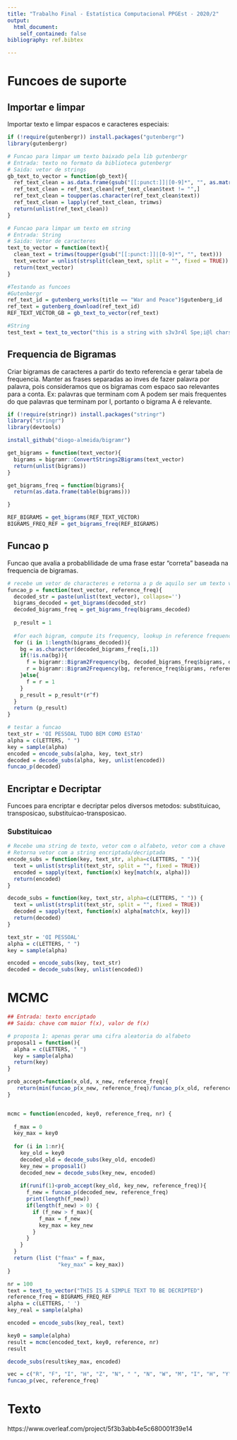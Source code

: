 ```yaml
---
title: "Trabalho Final - Estatística Computacional PPGEst - 2020/2"
output: 
  html_document:
    self_contained: false
bibliography: ref.bibtex

---
```


# Funcoes de suporte

## Importar e limpar
Importar texto e limpar espacos e caracteres especiais: 

```r
if (!require(gutenbergr)) install.packages("gutenbergr")
library(gutenbergr)

# Funcao para limpar um texto baixado pela lib gutenbergr
# Entrada: texto no formato da biblioteca gutenbergr
# Saida: vetor de strings
gb_text_to_vector = function(gb_text){
  ref_text_clean = as.data.frame(gsub("[[:punct:]]|[0-9]*", "", as.matrix(gb_text)))
  ref_text_clean = ref_text_clean[ref_text_clean$text != "",]
  ref_text_clean = toupper(as.character(ref_text_clean$text))
  ref_text_clean = lapply(ref_text_clean, trimws)
  return(unlist(ref_text_clean))
}

# Funcao para limpar um texto em string
# Entrada: String
# Saida: Vetor de caracteres
text_to_vector = function(text){
  clean_text = trimws(toupper(gsub("[[:punct:]]|[0-9]*", "", text)))
  text_vector = unlist(strsplit(clean_text, split = "", fixed = TRUE))
  return(text_vector)
}
```


```r

#Testando as funcoes
#Gutenbergr
ref_text_id = gutenberg_works(title == "War and Peace")$gutenberg_id
ref_text = gutenberg_download(ref_text_id)
REF_TEXT_VECTOR_GB = gb_text_to_vector(ref_text)

#String 
test_text = text_to_vector("this is a string with s3v3r4l Spe;i@l chars[]")
```


## Frequencia de Bigramas

Criar bigramas de caracteres a partir do texto referencia e gerar tabela de frequencia. Manter as frases separadas ao inves de fazer palavra por palavra, pois consideramos que os bigramas com espaco sao relevantes para a conta. Ex: palavras que terminam com A podem ser mais frequentes do que palavras que terminam por I, portanto o bigrama A<space> é relevante. 
```r
if (!require(stringr)) install.packages("stringr")
library("stringr")
library(devtools)

install_github("diogo-almeida/bigramr")

get_bigrams = function(text_vector){
  bigrams = bigramr::ConvertStrings2Bigrams(text_vector)
  return(unlist(bigrams))
}

get_bigrams_freq = function(bigrams){
  return(as.data.frame(table(bigrams)))

}

REF_BIGRAMS = get_bigrams(REF_TEXT_VECTOR)
BIGRAMS_FREQ_REF = get_bigrams_freq(REF_BIGRAMS)
```


## Funcao p 

Funcao que avalia a probablilidade de uma frase estar "correta" baseada na frequencia de bigramas.
```r
# recebe um vetor de characteres e retorna a p de aquilo ser um texto valido.
funcao_p = function(text_vector, reference_freq){
  decoded_str = paste(unlist(text_vector), collapse='')
  bigrams_decoded = get_bigrams(decoded_str)
  decoded_bigrams_freq = get_bigrams_freq(bigrams_decoded)
  
  p_result = 1
  
  #for each bigram, compute its frequency, lookup in reference frequency, add to product
  for (i in 1:length(bigrams_decoded)){
    bg = as.character(decoded_bigrams_freq[i,1])
    if(!is.na(bg)){
      f = bigramr::Bigram2Frequency(bg, decoded_bigrams_freq$bigrams, decoded_bigrams_freq$Freq) + 1
      r = bigramr::Bigram2Frequency(bg, reference_freq$bigrams, reference_freq$Freq) + 1
    }else{
      f = r = 1
    }
    p_result = p_result*(r^f)
  }
  return (p_result)
}

# testar a funcao
text_str = 'OI PESSOAL TUDO BEM COMO ESTAO'
alpha = c(LETTERS, " ")
key = sample(alpha)
encoded = encode_subs(alpha, key, text_str)
decoded = decode_subs(alpha, key, unlist(encoded))
funcao_p(decoded)
```


## Encriptar e Decriptar

Funcoes para encriptar e decriptar pelos diversos metodos: substituicao, transposicao, substituicao-transposicao.

### Substituicao

```r
# Recebe uma string de texto, vetor com o alfabeto, vetor com a chave
# Retorna vetor com a string encriptada/decriptada
encode_subs = function(key, text_str, alpha=c(LETTERS, " ")){
  text = unlist(strsplit(text_str, split = "", fixed = TRUE))
  encoded = sapply(text, function(x) key[match(x, alpha)])
  return(encoded)
}

decode_subs = function(key, text_str, alpha=c(LETTERS, " ")) {
  text = unlist(strsplit(text_str, split = "", fixed = TRUE))
  decoded = sapply(text, function(x) alpha[match(x, key)])
  return(decoded)
}

text_str = 'OI PESSOAL'
alpha = c(LETTERS, " ")
key = sample(alpha)

encoded = encode_subs(key, text_str)
decoded = decode_subs(key, unlist(encoded))

```


# MCMC 


```r
## Entrada: texto encriptado 
## Saida: chave com maior f(x), valor de f(x)

# proposta 1: apenas gerar uma cifra aleatoria do alfabeto
proposal1 = function(){
  alpha = c(LETTERS, " ")
  key = sample(alpha)
  return(key)
}

prob_accept=function(x_old, x_new, reference_freq){
   return(min(funcao_p(x_new, reference_freq)/funcao_p(x_old, reference_freq), 1))
}


mcmc = function(encoded, key0, reference_freq, nr) {
  
  f_max = 0
  key_max = key0
  
  for (i in 1:nr){
    key_old = key0
    decoded_old = decode_subs(key_old, encoded)
    key_new = proposal1()
    decoded_new = decode_subs(key_new, encoded)
    
    if(runif(1)<prob_accept(key_old, key_new, reference_freq)){
      f_new = funcao_p(decoded_new, reference_freq)
      print(length(f_new))
      if(length(f_new) > 0) {
        if (f_new > f_max){
          f_max = f_new
          key_max = key_new
        }  
      }
    }
  }
  return (list ("fmax" = f_max, 
                "key_max" = key_max))
}

nr = 100
text = text_to_vector("THIS IS A SIMPLE TEXT TO BE DECRIPTED")
reference_freq = BIGRAMS_FREQ_REF
alpha = c(LETTERS, ' ')
key_real = sample(alpha)

encoded = encode_subs(key_real, text)

key0 = sample(alpha)
result = mcmc(encoded_text, key0, reference, nr)
result

decode_subs(result$key_max, encoded)

vec = c("R", "F", "I", "H", "Z", "N", " ", "N", "W", "M", "I", "H", "Y", "Z", " ", "X") 
funcao_p(vec, reference_freq)

```



# Texto

  https://www.overleaf.com/project/5f3b3abb4e5c680001f39e14
  

